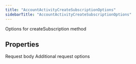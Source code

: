 ```yaml
---
title: "AccountActivityCreateSubscriptionOptions"
sidebarTitle: "AccountActivityCreateSubscriptionOptions"
---
```


Options for createSubscription method

## Properties

<ParamField name="body" type="[`AccountActivityCreateSubscriptionRequest`](/xdks/typescript/reference/interfaces/AccountActivityCreateSubscriptionRequest)">
Request body
</ParamField>





<ParamField name="requestOptions" type="[`RequestOptions`](/xdks/typescript/reference/interfaces/RequestOptions)">
Additional request options
</ParamField>



